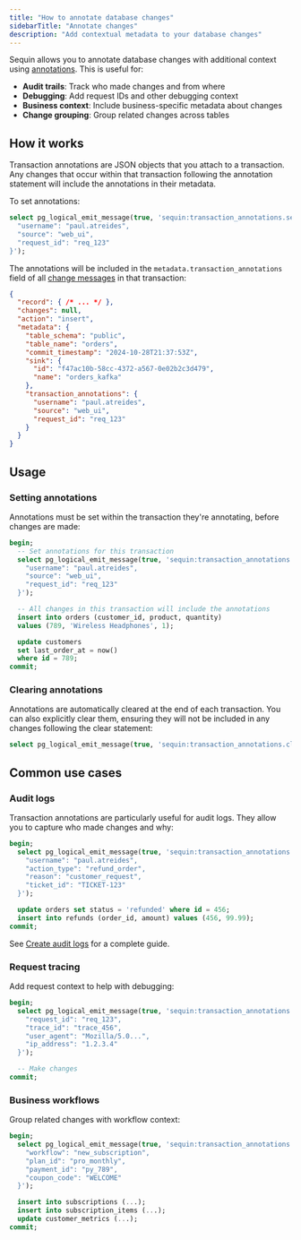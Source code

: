 ```yaml
---
title: "How to annotate database changes"
sidebarTitle: "Annotate changes"
description: "Add contextual metadata to your database changes"
---
```


Sequin allows you to annotate database changes with additional context using [annotations](/reference/annotations). This is useful for:

- **Audit trails**: Track who made changes and from where
- **Debugging**: Add request IDs and other debugging context
- **Business context**: Include business-specific metadata about changes
- **Change grouping**: Group related changes across tables

## How it works

Transaction annotations are JSON objects that you attach to a transaction. Any changes that occur within that transaction following the annotation statement will include the annotations in their metadata.

To set annotations:

```sql
select pg_logical_emit_message(true, 'sequin:transaction_annotations.set', '{ 
  "username": "paul.atreides",
  "source": "web_ui",
  "request_id": "req_123"
}');
```

The annotations will be included in the `metadata.transaction_annotations` field of all [change messages](/reference/messages#change-messages) in that transaction:

```json
{
  "record": { /* ... */ },
  "changes": null,
  "action": "insert",
  "metadata": {
    "table_schema": "public",
    "table_name": "orders",
    "commit_timestamp": "2024-10-28T21:37:53Z",
    "sink": {
      "id": "f47ac10b-58cc-4372-a567-0e02b2c3d479",
      "name": "orders_kafka"
    },
    "transaction_annotations": {
      "username": "paul.atreides",
      "source": "web_ui",
      "request_id": "req_123"
    }
  }
}
```

## Usage

### Setting annotations

Annotations must be set within the transaction they're annotating, before changes are made:

```sql
begin;
  -- Set annotations for this transaction
  select pg_logical_emit_message(true, 'sequin:transaction_annotations.set', '{
    "username": "paul.atreides",
    "source": "web_ui",
    "request_id": "req_123"
  }');

  -- All changes in this transaction will include the annotations
  insert into orders (customer_id, product, quantity) 
  values (789, 'Wireless Headphones', 1);

  update customers 
  set last_order_at = now() 
  where id = 789;
commit;
```

### Clearing annotations

Annotations are automatically cleared at the end of each transaction. You can also explicitly clear them, ensuring they will not be included in any changes following the clear statement:

```sql
select pg_logical_emit_message(true, 'sequin:transaction_annotations.clear', '');
```

## Common use cases

### Audit logs

Transaction annotations are particularly useful for audit logs. They allow you to capture who made changes and why:

```sql
begin;
  select pg_logical_emit_message(true, 'sequin:transaction_annotations.set', '{
    "username": "paul.atreides",
    "action_type": "refund_order",
    "reason": "customer_request",
    "ticket_id": "TICKET-123"
  }');

  update orders set status = 'refunded' where id = 456;
  insert into refunds (order_id, amount) values (456, 99.99);
commit;
```

See [Create audit logs](/how-to/create-audit-logs) for a complete guide.

### Request tracing

Add request context to help with debugging:

```sql
begin;
  select pg_logical_emit_message(true, 'sequin:transaction_annotations.set', '{
    "request_id": "req_123",
    "trace_id": "trace_456",
    "user_agent": "Mozilla/5.0...",
    "ip_address": "1.2.3.4"
  }');

  -- Make changes
commit;
```

### Business workflows

Group related changes with workflow context:

```sql
begin;
  select pg_logical_emit_message(true, 'sequin:transaction_annotations.set', '{
    "workflow": "new_subscription",
    "plan_id": "pro_monthly",
    "payment_id": "py_789",
    "coupon_code": "WELCOME"
  }');

  insert into subscriptions (...);
  insert into subscription_items (...);
  update customer_metrics (...);
commit;
```